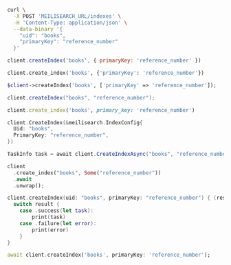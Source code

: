 <CodeGroup>

```bash cURL
curl \
  -X POST 'MEILISEARCH_URL/indexes' \
  -H 'Content-Type: application/json' \
  --data-binary '{
    "uid": "books",
    "primaryKey": "reference_number"
  }'
```


```javascript JS
client.createIndex('books', { primaryKey: 'reference_number' })
```


```python Python
client.create_index('books', {'primaryKey': 'reference_number'})
```


```php PHP
$client->createIndex('books', ['primaryKey' => 'reference_number']);
```


```java Java
client.createIndex("books", "reference_number");
```


```ruby Ruby
client.create_index('books', primary_key: 'reference_number')
```


```go Go
client.CreateIndex(&meilisearch.IndexConfig{
  Uid: "books",
  PrimaryKey: "reference_number",
})
```


```csharp C#
TaskInfo task = await client.CreateIndexAsync("books", "reference_number");
```


```rust Rust
client
  .create_index("books", Some("reference_number"))
  .await
  .unwrap();
```


```swift Swift
client.createIndex(uid: "books", primaryKey: "reference_number") { (result) in
  switch result {
    case .success(let task):
        print(task)
    case .failure(let error):
        print(error)
    }
}
```


```dart Dart
await client.createIndex('books', primaryKey: 'reference_number');
```

</CodeGroup>